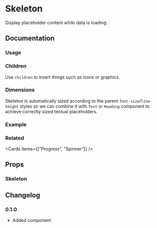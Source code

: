 
# Skeleton

Display placeholder content while data is loading.

<Links component="skeleton" />

## Documentation

### Usage

<Demo component="skeleton/usage" />

### Children

Use `children` to insert things such as icons or graphics.

<Demo component="skeleton/children-usage" />

### Dimensions

Skeleton is automatically sized according to the parent `font-size`/`line-height` styles so we can combine it with `Text` or `Heading` component to achieve correctly sized textual placeholders.

<Demo component="skeleton/dimension-usage" />

### Example

<Demo component="skeleton/example-usage" />

### Related

<Cards items={["Progress", "Spinner"]} />

## Props

### Skeleton

<PropsTable component="Skeleton" />

## Changelog

### 0.1.0

- Added component
